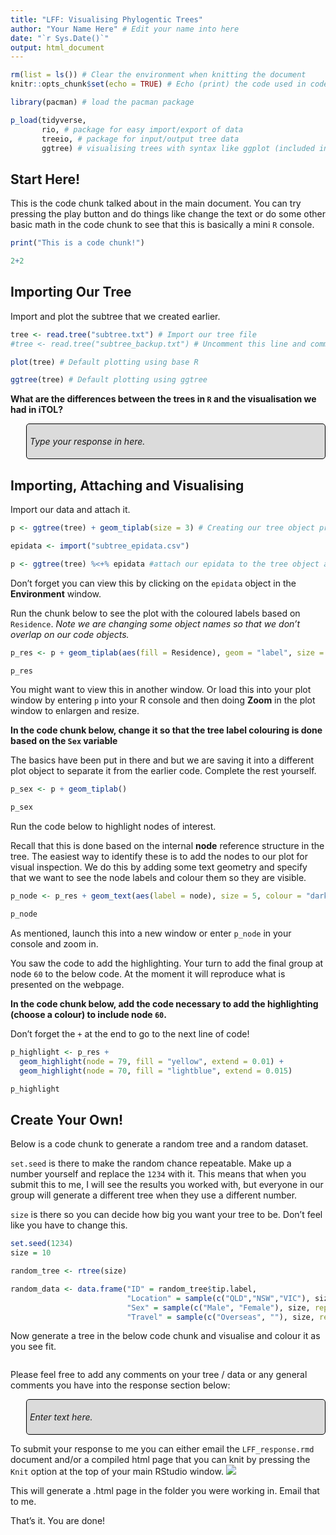 ```yaml
---
title: "LFF: Visualising Phylogentic Trees"
author: "Your Name Here" # Edit your name into here
date: "`r Sys.Date()`"
output: html_document
---
```


<!-- Here be code dragons -->
<!-- Ignore everything up to the sections in  the following code chunks and style setting.
This text is an RMarkdown comment so won't "render" when you "compile" this document -->

<!-- This is some basic css style to format your written responses in this document -->
<style>
div.response {
background-color: #DBDBDB;
padding: 5px;
border: 1px solid black;
margin-left: 25px;
border-radius: 5px;
font-style: italic;
}
</style>

```r
rm(list = ls()) # Clear the environment when knitting the document
knitr::opts_chunk$set(echo = TRUE) # Echo (print) the code used in code chunks in the compile document
```

```r
library(pacman) # load the pacman package

p_load(tidyverse, 
       rio, # package for easy import/export of data
       treeio, # package for input/output tree data
       ggtree) # visualising trees with syntax like ggplot (included in tidyverse)
```

## Start Here!

This is the code chunk talked about in the main document. You can try pressing the play button and do things like change the text or do some other basic math in the code chunk to see that this is basically a mini `R` console.

```r
print("This is a code chunk!")

2+2
```

## Importing Our Tree

Import and plot the subtree that we created earlier.

```r
tree <- read.tree("subtree.txt") # Import our tree file
#tree <- read.tree("subtree_backup.txt") # Uncomment this line and comment the above line if you need to use the backup version.

plot(tree) # Default plotting using base R

ggtree(tree) # Default plotting using ggtree
```

**What are the differences between the trees in `R` and the visualisation we had in iTOL?**

<div class="response">
Type your response in here.
</div>

## Importing, Attaching and Visualising

Import our data and attach it.

```r
p <- ggtree(tree) + geom_tiplab(size = 3) # Creating our tree object properly

epidata <- import("subtree_epidata.csv")

p <- ggtree(tree) %<+% epidata #attach our epidata to the tree object and reassign (update it)
```

Don't forget you can view this by clicking on the `epidata` object in the **Environment** window.

Run the chunk below to see the plot with the coloured labels based on `Residence`. *Note we are changing some object names so that we don't overlap on our code objects.*

```r
p_res <- p + geom_tiplab(aes(fill = Residence), geom = "label", size = 2) 

p_res
```

You might want to view this in another window. Or load this into your plot window by entering `p` into your R console and then doing **Zoom** in the plot window to enlargen and resize.

**In the code chunk below, change it so that the tree label colouring is done based on the `Sex` variable**

The basics have been put in there and but we are saving it into a different plot object to separate it from the earlier code. Complete the rest yourself.

```r
p_sex <- p + geom_tiplab() 

p_sex
```

Run the code below to highlight nodes of interest.

Recall that this is done based on the internal **node** reference structure in the tree. The easiest way to identify these is to add the nodes to our plot for visual inspection. We do this by adding some text geometry and specify that we want to see the node labels and colour them so they are visible.

```r
p_node <- p_res + geom_text(aes(label = node), size = 5, colour = "darkred")

p_node
```

As mentioned, launch this into a new window or enter `p_node` in your console and zoom in.

You saw the code to add the highlighting. Your turn to add the final group at node `60` to the below code. At the moment it will reproduce what is presented on the webpage.

**In the code chunk below, add the code necessary to add the highlighting (choose a colour) to include node `60`.**

Don't forget the `+` at the end to go to the next line of code!

```r
p_highlight <- p_res + 
  geom_highlight(node = 79, fill = "yellow", extend = 0.01) +
  geom_highlight(node = 70, fill = "lightblue", extend = 0.015)

p_highlight
```

## Create Your Own!

Below is a code chunk to generate a random tree and a random dataset.

`set.seed` is there to make the random chance repeatable. Make up a number yourself and replace the `1234` with it. This means that when you submit this to me, I will see the results you worked with, but everyone in our group will generate a different tree when they use a different number.

`size` is there so you can decide how big you want your tree to be. Don't feel like you have to change this.

```r
set.seed(1234)
size = 10

random_tree <- rtree(size)

random_data <- data.frame("ID" = random_tree$tip.label,
                          "Location" = sample(c("QLD","NSW","VIC"), size, replace = TRUE),
                          "Sex" = sample(c("Male", "Female"), size, replace = TRUE),
                          "Travel" = sample(c("Overseas", ""), size, replace = TRUE, prob = c(0.2, 0.8)))
```

Now generate a tree in the below code chunk and visualise and colour it as you see fit.

```r

```

Please feel free to add any comments on your tree / data or any general comments you have into the response section below:

<div class="response">
Enter text here.
</div>

To submit your response to me you can either email the `LFF_response.rmd` document and/or a compiled html page that you can knit by pressing the `Knit` option at the top of your main RStudio window. ![](Images/knit.png)

This will generate a .html page in the folder you were working in. Email that to me.

That's it. You are done!